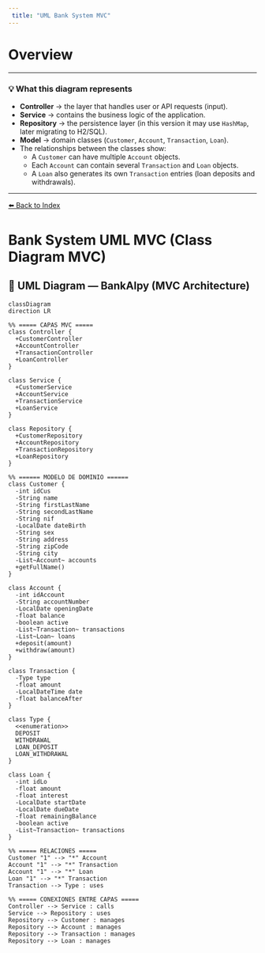 ```yaml
---
 title: "UML Bank System MVC"
---
```



# Overview
***

### 💡 What this diagram represents

- **Controller** → the layer that handles user or API requests (input).
- **Service** → contains the business logic of the application.
- **Repository** → the persistence layer (in this version it may use `HashMap`, later migrating to H2/SQL).
- **Model** → domain classes (`Customer`, `Account`, `Transaction`, `Loan`).
- The relationships between the classes show:
    - A `Customer` can have multiple `Account` objects.
    - Each `Account` can contain several `Transaction` and `Loan` objects.
    - A `Loan` also generates its own `Transaction` entries (loan deposits and withdrawals).

***

[⬅️ Back to Index](../README.md#table-of-contents)

# Bank System UML MVC (Class Diagram MVC)

## 🧩 UML Diagram — BankAlpy (MVC Architecture)

```mermaid
classDiagram
direction LR

%% ===== CAPAS MVC =====
class Controller {
  +CustomerController
  +AccountController
  +TransactionController
  +LoanController
}

class Service {
  +CustomerService
  +AccountService
  +TransactionService
  +LoanService
}

class Repository {
  +CustomerRepository
  +AccountRepository
  +TransactionRepository
  +LoanRepository
}

%% ====== MODELO DE DOMINIO ======
class Customer {
  -int idCus
  -String name
  -String firstLastName
  -String secondLastName
  -String nif
  -LocalDate dateBirth
  -String sex
  -String address
  -String zipCode
  -String city
  -List~Account~ accounts
  +getFullName()
}

class Account {
  -int idAccount
  -String accountNumber
  -LocalDate openingDate
  -float balance
  -boolean active
  -List~Transaction~ transactions
  -List~Loan~ loans
  +deposit(amount)
  +withdraw(amount)
}

class Transaction {
  -Type type
  -float amount
  -LocalDateTime date
  -float balanceAfter
}

class Type {
  <<enumeration>>
  DEPOSIT
  WITHDRAWAL
  LOAN_DEPOSIT
  LOAN_WITHDRAWAL
}

class Loan {
  -int idLo
  -float amount
  -float interest
  -LocalDate startDate
  -LocalDate dueDate
  -float remainingBalance
  -boolean active
  -List~Transaction~ transactions
}

%% ===== RELACIONES =====
Customer "1" --> "*" Account
Account "1" --> "*" Transaction
Account "1" --> "*" Loan
Loan "1" --> "*" Transaction
Transaction --> Type : uses

%% ===== CONEXIONES ENTRE CAPAS =====
Controller --> Service : calls
Service --> Repository : uses
Repository --> Customer : manages
Repository --> Account : manages
Repository --> Transaction : manages
Repository --> Loan : manages
```